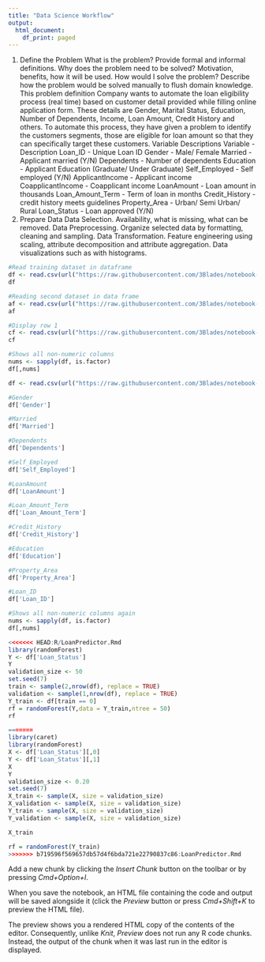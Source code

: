 ```yaml
---
title: "Data Science Workflow"
output:
  html_document:
    df_print: paged
---
```




1. Define the Problem
What is the problem? Provide formal and informal definitions.
Why does the problem need to be solved? Motivation, benefits, how it will be used.
How would I solve the problem? Describe how the problem would be solved manually to flush domain knowledge.
This problem definition
Company wants to automate the loan eligibility process (real time) based on customer detail provided while filling online application form. These details are Gender, Marital Status, Education, Number of Dependents, Income, Loan Amount, Credit History and others. To automate this process, they have given a problem to identify the customers segments, those are eligible for loan amount so that they can specifically target these customers.
Variable Descriptions
Variable - Description
Loan_ID - Unique Loan ID
Gender - Male/ Female
Married - Applicant married (Y/N)
Dependents - Number of dependents
Education - Applicant Education (Graduate/ Under Graduate)
Self_Employed - Self employed (Y/N)
ApplicantIncome - Applicant income
CoapplicantIncome - Coapplicant income
LoanAmount - Loan amount in thousands
Loan_Amount_Term - Term of loan in months
Credit_History - credit history meets guidelines
Property_Area - Urban/ Semi Urban/ Rural
Loan_Status - Loan approved (Y/N)
2. Prepare Data
Data Selection. Availability, what is missing, what can be removed.
Data Preprocessing. Organize selected data by formatting, cleaning and sampling.
Data Transformation. Feature engineering using scaling, attribute decomposition and attribute aggregation.
Data visualizations such as with histograms. 

```r
#Read training dataset in dataframe
df <- read.csv(url("https://raw.githubusercontent.com/3Blades/notebook-templates/master/python/Datasets/lp_train.csv"))
df
```
```r
#Reading second dataset in data frame
af <- read.csv(url("https://raw.githubusercontent.com/3Blades/notebook-templates/master/python/Datasets/lp_test.csv"))
af
```
```r
#Display row 1
cf <- read.csv(url("https://raw.githubusercontent.com/3Blades/notebook-templates/master/python/Datasets/lp_test.csv"), nrows = 1)
cf

```
```r
#Shows all non-numeric columns
nums <- sapply(df, is.factor)
df[,nums]
```

```r
df <- read.csv(url("https://raw.githubusercontent.com/3Blades/notebook-templates/master/python/Datasets/lp_train.csv"), na.strings = c("","NA"))

#Gender
df['Gender']

#Married
df['Married']

#Dependents
df['Dependents']

#Self_Employed
df['Self_Employed']

#LoanAmount
df['LoanAmount']

#Loan_Amount_Term
df['Loan_Amount_Term']

#Credit_History
df['Credit_History']

#Education
df['Education']

#Property_Area
df['Property_Area']

#Loan_ID
df['Loan_ID']
```


```r
#Shows all non-numeric columns again
nums <- sapply(df, is.factor)
df[,nums]
```

```r
<<<<<<< HEAD:R/LoanPredictor.Rmd
library(randomForest)
Y <- df['Loan_Status']
Y
validation_size <- 50
set.seed(7)
train <- sample(2,nrow(df), replace = TRUE)
validation <- sample(1,nrow(df), replace = TRUE)
Y_train <- df[train == 0]
rf = randomForest(Y,data = Y_train,ntree = 50)
rf
```
```r
=======
library(caret)
library(randomForest)
X <- df['Loan_Status'][,0]
Y <- df['Loan_Status'][,1]
X
Y
validation_size <- 0.20
set.seed(7)
X_train <- sample(X, size = validation_size)
X_validation <- sample(X, size = validation_size)
Y_train <- sample(X, size = validation_size)
Y_validation <- sample(X, size = validation_size)

X_train

rf = randomForest(Y_train)
>>>>>>> b719596f569657db57d4f6bda721e22790837c86:LoanPredictor.Rmd
```

Add a new chunk by clicking the *Insert Chunk* button on the toolbar or by pressing *Cmd+Option+I*.

When you save the notebook, an HTML file containing the code and output will be saved alongside it (click the *Preview* button or press *Cmd+Shift+K* to preview the HTML file). 

The preview shows you a rendered HTML copy of the contents of the editor. Consequently, unlike *Knit*, *Preview* does not run any R code chunks. Instead, the output of the chunk when it was last run in the editor is displayed.

